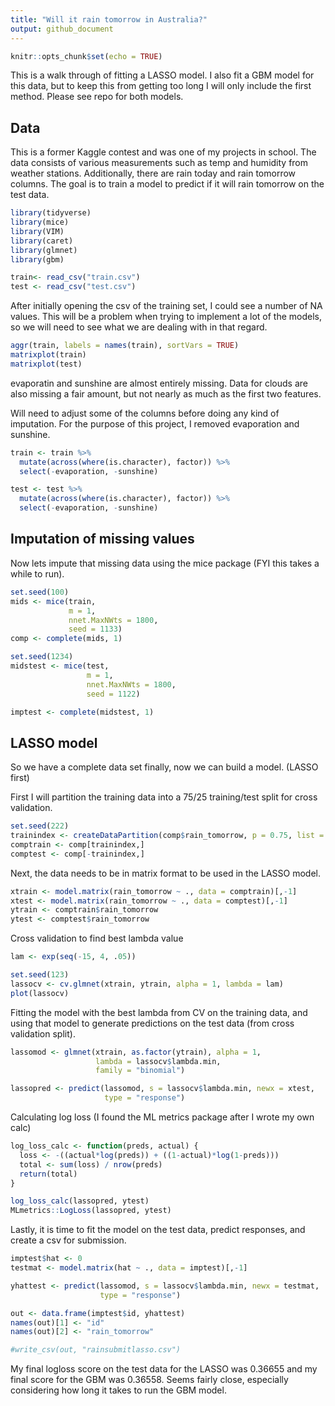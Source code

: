 ```yaml
---
title: "Will it rain tomorrow in Australia?"
output: github_document
---
```


```r
knitr::opts_chunk$set(echo = TRUE)
```

This is a walk through of fitting a LASSO model. I also fit a GBM model for this
data, but to keep this from getting too long I will only include the first method.
Please see repo for both models. 


## Data

This is a former Kaggle contest and was one of my projects in school. The data
consists of various measurements such as temp and humidity from weather stations.
Additionally, there are rain today and rain tomorrow columns. The goal is to
train a model to predict if it will rain tomorrow on the test data. 

```r
library(tidyverse)
library(mice)
library(VIM)
library(caret)
library(glmnet)
library(gbm)

train<- read_csv("train.csv")
test <- read_csv("test.csv")
```


After initially opening the csv of the training set, I could see a number of NA
values. This will be a problem when trying to implement a lot of the models, so 
we will need to see what we are dealing with in that regard.

```r
aggr(train, labels = names(train), sortVars = TRUE)
matrixplot(train)
matrixplot(test)
```

evaporatin and sunshine are almost entirely missing. Data for clouds are also 
missing a fair amount, but not nearly as much as the first two features.

Will need to adjust some of the columns before doing any kind of imputation.
For the purpose of this project, I removed evaporation and sunshine. 

```r
train <- train %>% 
  mutate(across(where(is.character), factor)) %>% 
  select(-evaporation, -sunshine)

test <- test %>% 
  mutate(across(where(is.character), factor)) %>% 
  select(-evaporation, -sunshine)

```


## Imputation of missing values

Now lets impute that missing data using the mice package (FYI this takes a while
to run).

```r
set.seed(100)
mids <- mice(train,
             m = 1,
             nnet.MaxNWts = 1800,
             seed = 1133)
comp <- complete(mids, 1)

set.seed(1234)
midstest <- mice(test,
                 m = 1,
                 nnet.MaxNWts = 1800,
                 seed = 1122)

imptest <- complete(midstest, 1)

```

## LASSO model

So we have a complete data set finally, now we can build a model. (LASSO first)

First I will partition the training data into a 75/25 training/test split for
cross validation. 

```r
set.seed(222)
trainindex <- createDataPartition(comp$rain_tomorrow, p = 0.75, list = FALSE)
comptrain <- comp[trainindex,]
comptest <- comp[-trainindex,]


```


Next, the data needs to be in matrix format to be used in the LASSO model.

```r
xtrain <- model.matrix(rain_tomorrow ~ ., data = comptrain)[,-1]
xtest <- model.matrix(rain_tomorrow ~ ., data = comptest)[,-1]
ytrain <- comptrain$rain_tomorrow
ytest <- comptest$rain_tomorrow
```

Cross validation to find best lambda value


```r
lam <- exp(seq(-15, 4, .05))

set.seed(123)
lassocv <- cv.glmnet(xtrain, ytrain, alpha = 1, lambda = lam)
plot(lassocv)
```

Fitting the model with the best lambda from CV on the training data, and using
that model to generate predictions on the test data (from cross validation split). 

```r
lassomod <- glmnet(xtrain, as.factor(ytrain), alpha = 1, 
                   lambda = lassocv$lambda.min,
                   family = "binomial")

lassopred <- predict(lassomod, s = lassocv$lambda.min, newx = xtest,
                     type = "response")
```


Calculating log loss (I found the ML metrics package after I wrote my own calc)

```r
log_loss_calc <- function(preds, actual) {
  loss <- -((actual*log(preds)) + ((1-actual)*log(1-preds)))
  total <- sum(loss) / nrow(preds)
  return(total)
}

log_loss_calc(lassopred, ytest)
MLmetrics::LogLoss(lassopred, ytest)
```

Lastly, it is time to fit the model on the test data, predict responses, and 
create a csv for submission. 

```r
imptest$hat <- 0
testmat <- model.matrix(hat ~ ., data = imptest)[,-1]

yhattest <- predict(lassomod, s = lassocv$lambda.min, newx = testmat,
                    type = "response")

out <- data.frame(imptest$id, yhattest)
names(out)[1] <- "id"
names(out)[2] <- "rain_tomorrow"

#write_csv(out, "rainsubmitlasso.csv")
```

My final logloss score on the test data for the LASSO was 0.36655 and my final
score for the GBM was 0.36558. Seems fairly close, especially considering how 
long it takes to run the GBM model. 

